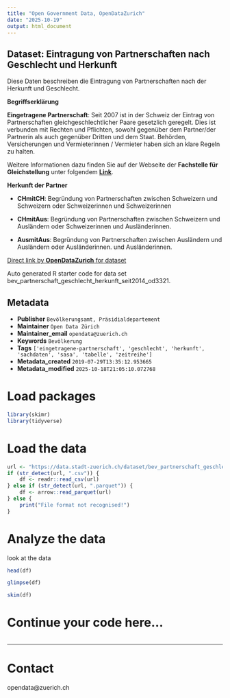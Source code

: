 ```yaml
---
title: "Open Government Data, OpenDataZurich"
date: "2025-10-19"
output: html_document
---
```


## Dataset: Eintragung von Partnerschaften nach Geschlecht und Herkunft

Diese Daten beschreiben die Eintragung von Partnerschaften nach der Herkunft und Geschlecht.

**Begriffserklärung**

**Eingetragene Partnerschaft**: Seit 2007 ist in der Schweiz der Eintrag von Partnerschaften gleichgeschlechtlicher Paare gesetzlich geregelt. Dies ist verbunden mit Rechten und Pflichten, sowohl gegenüber dem Partner/der Partnerin als auch gegenüber Dritten und dem Staat. Behörden, Versicherungen und Vermieterinnen / Vermieter haben sich an klare Regeln zu halten. 

Weitere Informationen dazu finden Sie auf der Webseite der **Fachstelle für Gleichstellung** unter folgendem [**Link**](https://www.stadt-zuerich.ch/gleichstellung).
 

[]()

**Herkunft der Partner**

- **CHmitCH**: Begründung von Partnerschaften zwischen Schweizern und Schweizern oder Schweizerinnen und Schweizerinnen

- **CHmitAus**:  Begründung von Partnerschaften zwischen Schweizern und Ausländern oder Schweizerinnen und Ausländerinnen.

- **AusmitAus**:  Begründung von Partnerschaften zwischen Ausländern und Ausländern oder Ausländerinnen. und Ausländerinnen.

 

[]()



[Direct link by **OpenDataZurich** for dataset](https://data.stadt-zuerich.ch/dataset/bev_partnerschaft_geschlecht_herkunft_seit2014_od3321)

Auto generated R starter code for data set bev_partnerschaft_geschlecht_herkunft_seit2014_od3321.

## Metadata

- **Publisher** `Bevölkerungsamt, Präsidialdepartement`
- **Maintainer** `Open Data Zürich`
- **Maintainer_email** `opendata@zuerich.ch`
- **Keywords** `Bevölk­erung`
- **Tags** `['eingetragene-partnerschaft', 'geschlecht', 'herkunft', 'sachdaten', 'sasa', 'tabelle', 'zeitreihe']`
- **Metadata_created** `2019-07-29T13:35:12.953665`
- **Metadata_modified** `2025-10-18T21:05:10.072768`


# Load packages

```r
library(skimr)
library(tidyverse)
```

# Load the data

```r
url <- "https://data.stadt-zuerich.ch/dataset/bev_partnerschaft_geschlecht_herkunft_seit2014_od3321/download/BEV332OD3321.csv"
if (str_detect(url, ".csv")) {
    df <- readr::read_csv(url)
} else if (str_detect(url, ".parquet")) {
    df <- arrow::read_parquet(url)
} else {
    print("File format not recognised!")
}
```

# Analyze the data

look at the data
```r
head(df)
```

```r
glimpse(df)
```

```r
skim(df)
```

# Continue your code here...

```r

```

------------------------------------------------------------------------

# Contact

opendata@zuerich.ch
